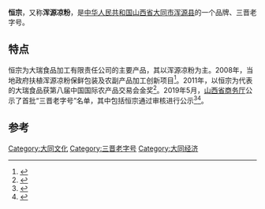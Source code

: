 '''恒宗'''，又称'''浑源凉粉'''，是[[中华人民共和国|中华人民共和国]][[山西省|山西省]][[大同市|大同市]][[浑源县|浑源县]]的一个品牌、三晋老字号。

== 特点 ==
恒宗为大瑞食品加工有限责任公司的主要产品，其以浑源凉粉为主。2008年，当地政府扶植浑源凉粉保鲜包装及农副产品加工创新项目<ref>{{Cite book|title=山西年鉴 2008|last=《山西年鉴》编纂委员会编|first=|publisher=北京：[[方志出版社|方志出版社]]|year=2009.10|isbn=978-7-80238-607-5|location=|pages=266}}</ref>。2011年，以恒宗为代表的大瑞食品获第八届中国国际农产品交易会金奖<ref>{{Cite book|title=中共山西年鉴 2011|last=中共山西省委主办；中共山西省委党史办公室编|first=|publisher=北京：[[中央文献出版社|中央文献出版社]]|year=2011.12|isbn=978-7-5073-3444-9|location=|pages=494-495}}</ref>。2019年5月，[[山西省商务厅|山西省商务厅]]公示了首批“三晋老字号”名单，其中包括恒宗通过审核进行公示<ref>{{Cite web|title=山西公示首批“三晋老字号”名单 是你熟悉的吗？|url=https://www.thepaper.cn/newsDetail_forward_3557552|accessdate=2019-08-06|work=[[澎湃新闻|澎湃新闻]]|archive-date=2019-08-06|archive-url=https://web.archive.org/web/20190806043420/https://www.thepaper.cn/newsDetail_forward_3557552|dead-url=no}}</ref><ref>{{Cite web|title=山西省公示首批三晋老字号名单--山西频道|url=http://sx.people.com.cn/n2/2019/0530/c189130-32992102.html|accessdate=2019-08-06|work=[[人民网|人民网]]|archive-date=2019-08-06|archive-url=https://web.archive.org/web/20190806043421/http://sx.people.com.cn/n2/2019/0530/c189130-32992102.html|dead-url=yes}}</ref>。

==参考==
{{reflist}}
[[Category:大同文化|Category:大同文化]]
[[Category:三晋老字号|Category:三晋老字号]]
[[Category:大同经济|Category:大同经济]]